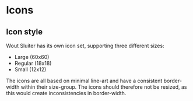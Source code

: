 # Icons

## Icon style
Wout Sluiter has its own icon set, supporting three different sizes: 

* Large (60x60)
* Regular (18x18)
* Small (12x12)

The icons are all based on minimal line-art and have a consistent border-width within their size-group. The icons should therefore not be resized, as this would create inconsistencies in border-width.
